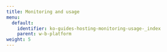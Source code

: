 ---
title: Monitoring and usage
menu:
  default:
    identifier: ko-guides-hosting-monitoring-usage-_index
    parent: w-b-platform
weight: 5
---

<Card
  title="Track user activity with audit logs"
  href="/ko/guides/hosting/monitoring-usage/audit-logging/"
  arrow
/>

<Card
  title="Use Prometheus monitoring"
  href="/ko/guides/hosting/monitoring-usage/prometheus-logging/"
  arrow
/>

<Card
  title="Configure Slack alerts"
  href="/ko/guides/hosting/monitoring-usage/slack-alerts/"
  arrow
/>

<Card
  title="View organization dashboard"
  href="/ko/guides/hosting/monitoring-usage/org_dashboard/"
  arrow
/>
